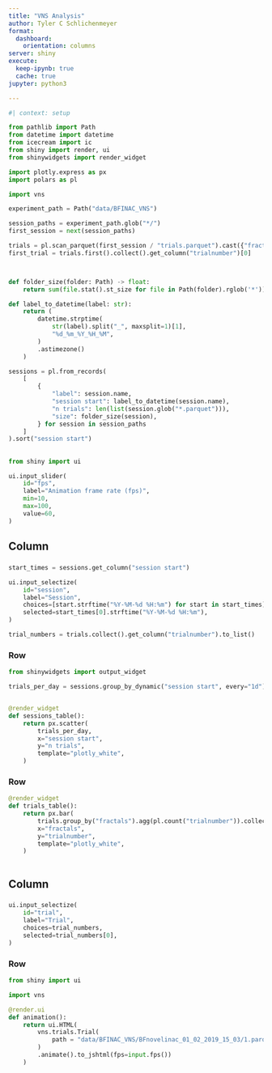 ```yaml
---
title: "VNS Analysis"
author: Tyler C Schlichenmeyer
format: 
  dashboard:
    orientation: columns
server: shiny
execute: 
  keep-ipynb: true
  cache: true
jupyter: python3

---
```


```python
#| context: setup

from pathlib import Path
from datetime import datetime
from icecream import ic
from shiny import render, ui
from shinywidgets import render_widget

import plotly.express as px
import polars as pl

import vns

experiment_path = Path("data/BFINAC_VNS")

session_paths = experiment_path.glob("*/")
first_session = next(session_paths)

trials = pl.scan_parquet(first_session / "trials.parquet").cast({"fractals": pl.String})
first_trial = trials.first().collect().get_column("trialnumber")[0]



def folder_size(folder: Path) -> float:
    return sum(file.stat().st_size for file in Path(folder).rglob('*')) / 1_000_000

def label_to_datetime(label: str):
    return (
        datetime.strptime(
            str(label).split("_", maxsplit=1)[1],
            "%d_%m_%Y_%H_%M",
        )
        .astimezone()
    )

sessions = pl.from_records(
    [
        {
            "label": session.name,
            "session start": label_to_datetime(session.name),
            "n trials": len(list(session.glob("*.parquet"))),
            "size": folder_size(session),
        } for session in session_paths
    ]
).sort("session start")

```



## {.sidebar}

```python
from shiny import ui

ui.input_slider(
    id="fps",
    label="Animation frame rate (fps)",
    min=10,
    max=100,
    value=60,
)

```

## Column {width=40%}

### {.toolbar}

```python


start_times = sessions.get_column("session start")

ui.input_selectize(
    id="session",
    label="Session",
    choices=[start.strftime("%Y-%M-%d %H:%m") for start in start_times],
    selected=start_times[0].strftime("%Y-%M-%d %H:%m"),
)  

trial_numbers = trials.collect().get_column("trialnumber").to_list()

```

### Row

```python

from shinywidgets import output_widget

trials_per_day = sessions.group_by_dynamic("session start", every="1d").agg(pl.sum("n trials"))


@render_widget
def sessions_table():
    return px.scatter(
        trials_per_day,
        x="session start",
        y="n trials",
        template="plotly_white",
    )
```

### Row

```python


@render_widget
def trials_table():
    return px.bar(
        trials.group_by("fractals").agg(pl.count("trialnumber")).collect(),
        x="fractals",
        y="trialnumber",
        template="plotly_white",
    )
    

```

## Column

### {.toolbar}

```python
ui.input_selectize(
    id="trial",
    label="Trial",
    choices=trial_numbers,
    selected=trial_numbers[0],
)  
```

### Row

```python
from shiny import ui

import vns

@render.ui
def animation():
    return ui.HTML(
        vns.trials.Trial(
            path = "data/BFINAC_VNS/BFnovelinac_01_02_2019_15_03/1.parquet"
        )
        .animate().to_jshtml(fps=input.fps())
    )

```